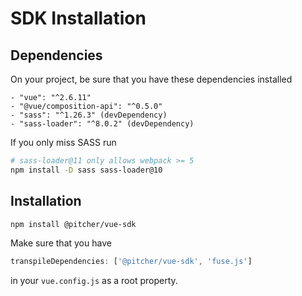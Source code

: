 
<Meta title="Documentation/SDK Installation" />

# SDK Installation

## Dependencies

On your project, be sure that you have these dependencies installed
```
- "vue": "^2.6.11"
- "@vue/composition-api": "^0.5.0"
- "sass": "^1.26.3" (devDependency)
- "sass-loader": "^8.0.2" (devDependency)
```

 If you only miss SASS run
 ```bash
 # sass-loader@11 only allows webpack >= 5
 npm install -D sass sass-loader@10
 ```

## Installation
```bash
npm install @pitcher/vue-sdk
```

Make sure that you have
```javascript
transpileDependencies: ['@pitcher/vue-sdk', 'fuse.js']
```
in your `vue.config.js` as a root property.
```
